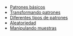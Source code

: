 * [[Basic Patterns|Patrones básicos]]
* [[Transforming Patterns|Transformando patrones]]
* [[Different Kinds of Pattern|Diferentes tipos de patrones]]
* [[Randomness|Aleatoriedad]]
* [[Manipulating samples|Manipulando muestras]]
